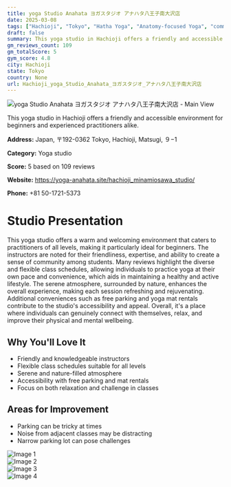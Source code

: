 ```yaml
---
title: yoga Studio Anahata ヨガスタジオ アナハタ八王子南大沢店
date: 2025-03-08
tags: ["Hachioji", "Tokyo", "Hatha Yoga", "Anatomy-focused Yoga", "community", "accessibility", "Hachioji"]  
draft: false
summary: This yoga studio in Hachioji offers a friendly and accessible environment for beginners and experienced practitioners alike.
gm_reviews_count: 109
gm_totalScore: 5
gym_score: 4.8
city: Hachioji
state: Tokyo
country: None
url: Hachioji_yoga_Studio_Anahata_ヨガスタジオ_アナハタ八王子南大沢店
---
```


<div className="aspect-[16/9] relative my-8">
  <img 
    src="https://lh5.googleusercontent.com/p/AF1QipNdBAjSDC_fgUE8-2jQP-i0NHMH-oMtGAvT9f_V=w1920-h1080-k-no"
    alt="yoga Studio Anahata ヨガスタジオ アナハタ八王子南大沢店 - Main View"
    className="object-cover absolute inset-0 w-full h-full rounded-lg"
  />
</div>

This yoga studio in Hachioji offers a friendly and accessible environment for beginners and experienced practitioners alike.

**Address:** Japan, 〒192-0362 Tokyo, Hachioji, Matsugi, ９−1

**Category:** Yoga studio

**Score:** 5 based on 109 reviews

**Website:** https://yoga-anahata.site/hachioji_minamiosawa_studio/

**Phone:** +81 50-1721-5373

# Studio Presentation

This yoga studio offers a warm and welcoming environment that caters to practitioners of all levels, making it particularly ideal for beginners. The instructors are noted for their friendliness, expertise, and ability to create a sense of community among students. Many reviews highlight the diverse and flexible class schedules, allowing individuals to practice yoga at their own pace and convenience, which aids in maintaining a healthy and active lifestyle. The serene atmosphere, surrounded by nature, enhances the overall experience, making each session refreshing and rejuvenating. Additional conveniences such as free parking and yoga mat rentals contribute to the studio's accessibility and appeal. Overall, it's a place where individuals can genuinely connect with themselves, relax, and improve their physical and mental wellbeing.

## Why You'll Love It

- Friendly and knowledgeable instructors
- Flexible class schedules suitable for all levels
- Serene and nature-filled atmosphere
- Accessibility with free parking and mat rentals
- Focus on both relaxation and challenge in classes

## Areas for Improvement

- Parking can be tricky at times
- Noise from adjacent classes may be distracting
- Narrow parking lot can pose challenges

<div className="grid grid-cols-1 xl:grid-cols-2 gap-4 my-8">
<div className="aspect-[4/3] relative"><img src="https://lh3.googleusercontent.com/p/AF1QipNqgKuc544qVgPqQh6smJQBBH6svs3wyKgfLqj_=w1920-h1080-k-no" alt="Image 1" className="object-cover absolute inset-0 w-full h-full rounded-lg" /></div>
<div className="aspect-[4/3] relative"><img src="https://lh5.googleusercontent.com/p/AF1QipNLjRXRsTr8xjji07PXbrpd1pFwGN14ROJSWak8=w1920-h1080-k-no" alt="Image 2" className="object-cover absolute inset-0 w-full h-full rounded-lg" /></div>
<div className="aspect-[4/3] relative"><img src="https://lh5.googleusercontent.com/p/AF1QipM5RTDShc6JjmN8ymm1BZs52JUip3CL0MxDGjft=w1920-h1080-k-no" alt="Image 3" className="object-cover absolute inset-0 w-full h-full rounded-lg" /></div>
<div className="aspect-[4/3] relative"><img src="https://lh5.googleusercontent.com/p/AF1QipMavZLgSIU8zEcYErmXDbCggg2JUG8Nb5RCFyuQ=w1920-h1080-k-no" alt="Image 4" className="object-cover absolute inset-0 w-full h-full rounded-lg" /></div>
</div>